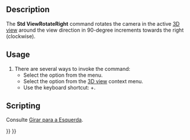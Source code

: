 <languages/>

{{Docnav
|[[Std_ViewRotateLeft|ViewRotateLeft]]
|[[Std_StoreWorkingView|StoreWorkingView]]
|[[Std_View_Menu|Std View Menu]]
|IconL=Std_ViewRotateLeft.svg
|IconR=
|IconC=Freecad.svg
}}

{{GuiCommand
|Name=Std ViewRotateRight
|MenuLocation=View → Standard views → Rotate Right
|Workbenches=All
|Shortcut={{KEY|Shift}}+{{KEY|Right}}
|SeeAlso=[[Std_ViewRotateLeft|Std ViewRotateLeft]]
}}

==Description==

The '''Std ViewRotateRight''' command rotates the camera in the active [[3D_view|3D view]] around the view direction in 90-degree increments towards the right (clockwise).

==Usage==

# There are several ways to invoke the command:
#* Select the {{MenuCommand|View → Standard views → [[Image:Std_ViewRotateRight.svg|16px]] Rotate Right}} option from the menu.
#* Select the {{MenuCommand|Standard views → [[Image:Std_ViewRotateRight.svg|16px]] Rotate Right}} option from the [[3D_view|3D view]] context menu.
#* Use the keyboard shortcut: {{KEY|Shift}}+{{KEY|Right}}.

==Scripting==

Consulte [[Std_ViewRotateLeft/pt-br#Scripting|Girar para a Esquerda]].


{{Docnav
|[[Std_ViewRotateLeft|ViewRotateLeft]]
|[[Std_StoreWorkingView|StoreWorkingView]]
|[[Std_View_Menu|Std View Menu]]
|IconL=Std_ViewRotateLeft.svg
|IconR=
|IconC=Freecad.svg
}}

{{Std_Base_navi{{#translation:}}}}
{{Userdocnavi{{#translation:}}}}